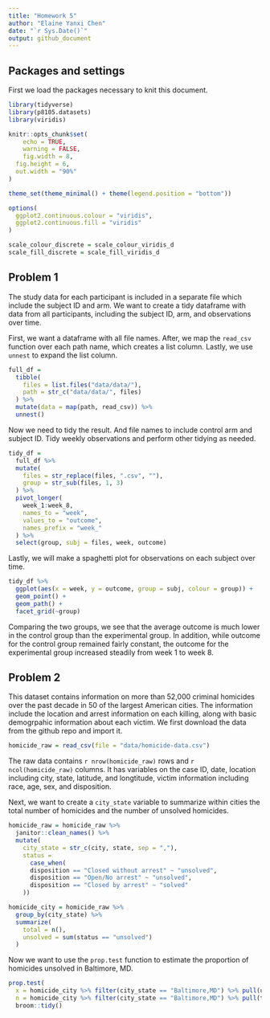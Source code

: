 ```yaml
---
title: "Homework 5"
author: "Elaine Yanxi Chen"
date: "`r Sys.Date()`"
output: github_document
---
```


## Packages and settings

First we load the packages necessary to knit this document.

```r
library(tidyverse)
library(p8105.datasets)
library(viridis)

knitr::opts_chunk$set(
	echo = TRUE,
	warning = FALSE,
	fig.width = 8, 
  fig.height = 6,
  out.width = "90%"
)

theme_set(theme_minimal() + theme(legend.position = "bottom"))

options(
  ggplot2.continuous.colour = "viridis",
  ggplot2.continuous.fill = "viridis"
)

scale_colour_discrete = scale_colour_viridis_d
scale_fill_discrete = scale_fill_viridis_d
```


## Problem 1

The study data for each participant is included in a separate file which include the subject ID and arm. We want to create a tidy dataframe with data from all participants, including the subject ID, arm, and observations over time.

First, we want a dataframe with all file names. After, we map the `read_csv` function over each path name, which creates a list column. Lastly, we use `unnest` to expand the list column.

```r
full_df = 
  tibble(
    files = list.files("data/data/"),
    path = str_c("data/data/", files)
  ) %>% 
  mutate(data = map(path, read_csv)) %>% 
  unnest()
```

Now we need to tidy the result. And file names to include control arm and subject ID. Tidy weekly observations and perform other tidying as needed.

```r
tidy_df = 
  full_df %>% 
  mutate(
    files = str_replace(files, ".csv", ""),
    group = str_sub(files, 1, 3)
  ) %>% 
  pivot_longer(
    week_1:week_8,
    names_to = "week",
    values_to = "outcome",
    names_prefix = "week_"
  ) %>% 
  select(group, subj = files, week, outcome)
```


Lastly, we will make a spaghetti plot for observations on each subject over time. 

```r
tidy_df %>% 
  ggplot(aes(x = week, y = outcome, group = subj, colour = group)) +
  geom_point() +
  geom_path() +
  facet_grid(~group)
```


Comparing the two groups, we see that the average outcome is much lower in the control group than the experimental group. In addition, while outcome for the control group remained fairly constant, the outcome for the experimental group increased steadily from week 1 to week 8.



## Problem 2


This dataset contains information on more than 52,000 criminal homicides over the past decade in 50 of the largest American cities. The information include the location and arrest information on each killing, along with basic demogrpahic information about each victim. We first download the data from the github repo and import it.

```r
homicide_raw = read_csv(file = "data/homicide-data.csv")
```


The raw data contains `r nrow(homicide_raw)` rows and `r ncol(homicide_raw)` columns. It has variables on the case ID, date, location including city, state, latitude, and longtitude, victim information including race, age, sex, and disposition. 

Next, we want to create a `city_state` variable to summarize within cities the total number of homicides and the number of unsolved homicides. 


```r
homicide_raw = homicide_raw %>% 
  janitor::clean_names() %>% 
  mutate(
    city_state = str_c(city, state, sep = ","),
    status = 
      case_when(
      disposition == "Closed without arrest" ~ "unsolved",
      disposition == "Open/No arrest" ~ "unsolved",
      disposition == "Closed by arrest" ~ "solved"
    )) 

homicide_city = homicide_raw %>% 
  group_by(city_state) %>% 
  summarize(
    total = n(),
    unsolved = sum(status == "unsolved")
  )
```


Now we want to use the `prop.test` function to estimate the proportion of homicides unsolved in Baltimore, MD.


```r
prop.test(
  x = homicide_city %>% filter(city_state == "Baltimore,MD") %>% pull(unsolved),
  n = homicide_city %>% filter(city_state == "Baltimore,MD") %>% pull(total)) %>% 
  broom::tidy() 
```

